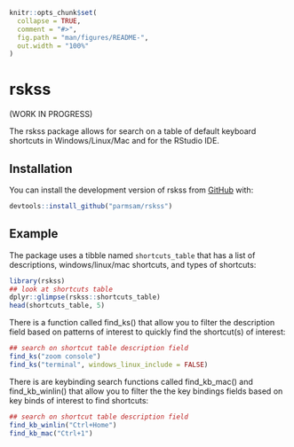 <!-- README.md is generated from README.Rmd. Please edit that file -->

```r
knitr::opts_chunk$set(
  collapse = TRUE,
  comment = "#>",
  fig.path = "man/figures/README-",
  out.width = "100%"
)
```

# rskss
(WORK IN PROGRESS)
<!-- badges: start -->
<!-- badges: end -->

The rskss package allows for search on a table of default keyboard shortcuts in Windows/Linux/Mac and for the RStudio IDE.

## Installation

You can install the development version of rskss from [GitHub](https://github.com/) with:

``` r
devtools::install_github("parmsam/rskss")
```
## Example

The package uses a tibble named `shortcuts_table` that has a list of descriptions, windows/linux/mac shortcuts, and types of shortcuts:

```r
library(rskss)
## look at shortcuts table
dplyr::glimpse(rskss::shortcuts_table)
head(shortcuts_table, 5)

```

There is a function called find_ks() that allow you to filter the description field based on patterns of interest to quickly find the shortcut(s) of interest:
```r
## search on shortcut table description field
find_ks("zoom console")
find_ks("terminal", windows_linux_include = FALSE)
```

There is are keybinding search functions called find_kb_mac() and find_kb_winlin() that allow you to filter the the key bindings fields based on key binds of interest to find shortcuts:
```r
## search on shortcut table description field
find_kb_winlin("Ctrl+Home")
find_kb_mac("Ctrl+1")
```

